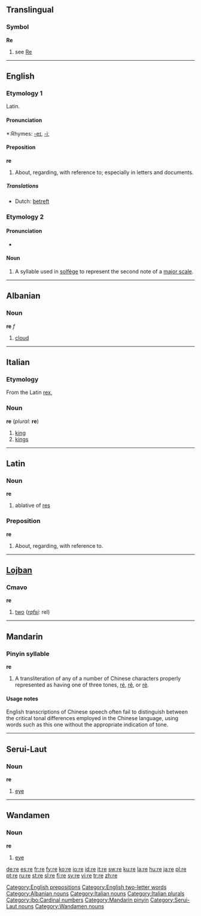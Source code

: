 {{see|Appendix:Variations of 're'}}
{{wikipedia}}
==Translingual==

===Symbol===
'''Re'''

# see [[Re]]

----

==English==

===Etymology 1===
Latin.

====Pronunciation====
*:Rhymes: [[Rhymes:English:-eɪ|-eɪ]], [[Rhymes:English:-iː|-iː]]

====Preposition====
'''re'''

# About, regarding, with reference to; especially in letters and documents.

=====Translations=====
{{top}}
*Dutch: [[betreft]]
{{mid}}
{{bottom}}

===Etymology 2===

====Pronunciation====
*{{IPA|/reɪ/}}

====Noun====
{{en-noun|-}}

# A syllable used in [[solfège]] to represent the second note of a [[major scale]].

[[Category:English prepositions]]
[[Category:English two-letter words]]

----

==Albanian==

===Noun===
'''re''' ''f''

# [[cloud]]

[[Category:Albanian nouns]]

----



==Italian==

===Etymology===
From the Latin [[rex]],

===Noun===
'''re''' (''plural:'' '''re''')

# [[king]]
# [[kings]]

[[Category:Italian nouns]]
[[Category:Italian plurals]]
----

==Latin==

===Noun===
'''re'''

# ablative of [[res#Latin|res]]

===Preposition===
'''re'''

# About, regarding, with reference to.

----

==[[Lojban]]==

===Cmavo===
'''re'''

# [[two]] (''[[rafsi]]:'' rel)

[[Category:jbo:Cardinal numbers]]

----

==Mandarin==

===Pinyin syllable===
'''re'''

# A transliteration of any of a number of Chinese characters properly represented as having one of three tones, [[ré]], [[rě]], or [[rè]].

====Usage notes====
English transcriptions of Chinese speech often fail to distinguish between the critical tonal differences employed in the Chinese language, using words such as this one without the appropriate indication of tone.

[[Category:Mandarin pinyin]]

----

==Serui-Laut==

===Noun===
'''re'''

# [[eye]]

[[Category:Serui-Laut nouns]]

----

==Wandamen==

===Noun===
'''re'''

# [[eye]]

[[Category:Wandamen nouns]]

[[de:re]]
[[es:re]]
[[fr:re]]
[[fy:re]]
[[ko:re]]
[[io:re]]
[[id:re]]
[[it:re]]
[[sw:re]]
[[ku:re]]
[[la:re]]
[[hu:re]]
[[ja:re]]
[[pl:re]]
[[pt:re]]
[[ru:re]]
[[st:re]]
[[sl:re]]
[[fi:re]]
[[sv:re]]
[[vi:re]]
[[tr:re]]
[[zh:re]]